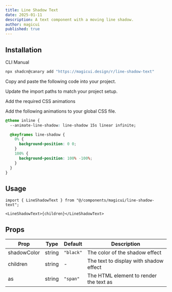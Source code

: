 ```yaml
---
title: Line Shadow Text
date: 2025-01-11
description: A text component with a moving line shadow.
author: magicui
published: true
---
```


<ComponentPreview name="line-shadow-text-demo" />

## Installation

<Tabs defaultValue="cli">

<TabsList>
  <TabsTrigger value="cli">CLI</TabsTrigger>
  <TabsTrigger value="manual">Manual</TabsTrigger>
</TabsList>
<TabsContent value="cli">

```bash
npx shadcn@canary add "https://magicui.design/r/line-shadow-text"
```

</TabsContent>

<TabsContent value="manual">

<Steps>

<Step>Copy and paste the following code into your project.</Step>

<ComponentSource name="line-shadow-text" />

<Step>Update the import paths to match your project setup.</Step>

<Step>Add the required CSS animations</Step>

Add the following animations to your global CSS file.

```css title="app/globals.css" {2, 5-12}
@theme inline {
  --animate-line-shadow: line-shadow 15s linear infinite;

  @keyframes line-shadow {
    0% {
      background-position: 0 0;
    }
    100% {
      background-position: 100% -100%;
    }
  }
}
```

</Steps>

</TabsContent>

</Tabs>

## Usage

```tsx
import { LineShadowText } from "@/components/magicui/line-shadow-text";
```

```tsx
<LineShadowText>{children}</LineShadowText>
```

## Props

| Prop        | Type   | Default   | Description                            |
| ----------- | ------ | --------- | -------------------------------------- |
| shadowColor | string | `"black"` | The color of the shadow effect         |
| children    | string | -         | The text to display with shadow effect |
| as          | string | `"span"`  | The HTML element to render the text as |
